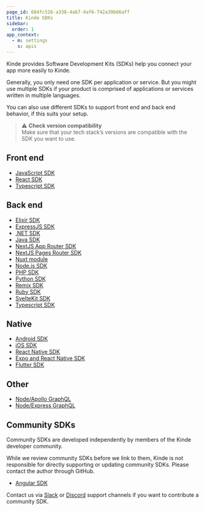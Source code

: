 ```yaml
---
page_id: 684fc526-a338-4a67-9af6-742a39b66aff
title: Kinde SDKs
sidebar:
  order: 1
app_context:
  - m: settings
    s: apis
---
```


Kinde provides Software Development Kits (SDKs) help you connect your app more easily to Kinde.

Generally, you only need one SDK per application or service. But you might use multiple SDKs if your product is comprised of applications or services written in multiple languages.

You can also use different SDKs to support front end and back end behavior, if this suits your setup.

> ⚠️ **Check version compatibility**  
> Make sure that your tech stack’s versions are compatible with the SDK you want to use.

## **Front end**

- [JavaScript SDK](/developer-tools/sdks/frontend/javascript-sdk/)
- [React SDK](/developer-tools/sdks/frontend/react-sdk/)
- [Typescript SDK](/developer-tools/sdks/backend/typescript-sdk/)

## **Back end**

- [Elixir SDK](/developer-tools/sdks/backend/elixir-sdk/)
- [ExpressJS SDK](/developer-tools/sdks/backend/express-sdk/)
- [.NET SDK](/developer-tools/sdks/backend/dotnet-sdk/)
- [Java SDK](/developer-tools/sdks/backend/java-sdk/)
- [NextJS App Router SDK](/developer-tools/sdks/backend/nextjs-sdk/)
- [NextJS Pages Router SDK](/developer-tools/sdks/backend/nextjs-prev-sdk/)
- [Nuxt module](/developer-tools/sdks/backend/nuxt-module/)
- [Node.js SDK](/developer-tools/sdks/backend/nodejs-sdk/)
- [PHP SDK](/developer-tools/sdks/backend/php-sdk/)
- [Python SDK](/developer-tools/sdks/backend/python-sdk/)
- [Remix SDK](/developer-tools/sdks/backend/remix-sdk/)
- [Ruby SDK](/developer-tools/sdks/backend/ruby-sdk/)
- [SvelteKit SDK](/developer-tools/sdks/backend/sveltekit-sdk/)
- [Typescript SDK](/developer-tools/sdks/backend/typescript-sdk/)

## **Native**

- [Android SDK](/developer-tools/sdks/native/android-sdk/)
- [iOS SDK](/developer-tools/sdks/native/ios-sdk/)
- [React Native SDK](/developer-tools/sdks/native/react-native-sdk/)
- [Expo and React Native SDK](/developer-tools/sdks/native/expo-react-native/)
- [Flutter SDK ](/developer-tools/sdks/native/flutter-sdk/)

## **Other**

- [Node/Apollo GraphQL](/developer-tools/sdks/backend/apollo-graphql/)
- [Node/Express GraphQL](/developer-tools/sdks/backend/node-express-graphql/)

## Community SDKs

Community SDKs are developed independently by members of the Kinde developer community.

While we review community SDKs before we link to them, Kinde is not responsible for directly supporting or updating community SDKs. Please contact the author through GitHub.

- [Angular SDK](https://github.com/luukhaijes/kinde-angular)

Contact us via [Slack](https://join.slack.com/t/thekindecommunity/shared_invite/zt-2k5i0aeet-d6Z_2qYphcNCpj0bFa4oCg) or [Discord](https://discord.gg/KdkCXRNTFn) support channels if you want to contribute a community SDK.
